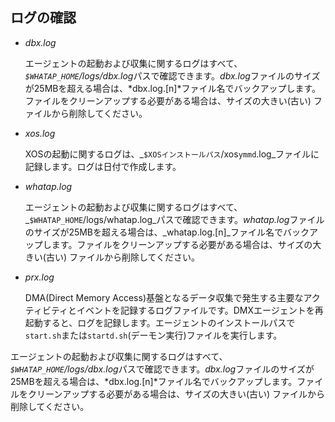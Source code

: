 ## ログの確認

<Xclude product="mssql,oracle-pro,mssql-v1">

- *dbx.log*

  エージェントの起動および収集に関するログはすべて、*`$WHATAP_HOME`/logs/dbx.log*パスで確認できます。*dbx.log*ファイルのサイズが25MBを超える場合は、*dbx.log.[n]*ファイル名でバックアップします。ファイルをクリーンアップする必要がある場合は、サイズの大きい(古い) ファイルから削除してください。

- *xos.log*

  XOSの起動に関するログは、_`$XOSインストールパス`/xos`ymmd`.log_ファイルに記録します。ログは日付で作成します。

</Xclude>

<InDoc product="oracle-pro">

- *whatap.log*

  エージェントの起動および収集に関するログはすべて、_`$WHATAP_HOME`/logs/whatap.log_パスで確認できます。*whatap.log*ファイルのサイズが25MBを超える場合は、_whatap.log.[n]_ファイル名でバックアップします。ファイルをクリーンアップする必要がある場合は、サイズの大きい(古い) ファイルから削除してください。

- _prx.log_

  DMA(Direct Memory Access)基盤となるデータ収集で発生する主要なアクティビティとイベントを記録するログファイルです。DMXエージェントを再起動すると、ログを記録します。エージェントのインストールパスで`start.sh`または`startd.sh`(デーモン実行)ファイルを実行します。

</InDoc>

<InDoc product="mssql,mssql-v1">

エージェントの起動および収集に関するログはすべて、*`$WHATAP_HOME`/logs/dbx.log*パスで確認できます。*dbx.log*ファイルのサイズが25MBを超える場合は、*dbx.log.[n]*ファイル名でバックアップします。ファイルをクリーンアップする必要がある場合は、サイズの大きい(古い) ファイルから削除してください。

</InDoc>
